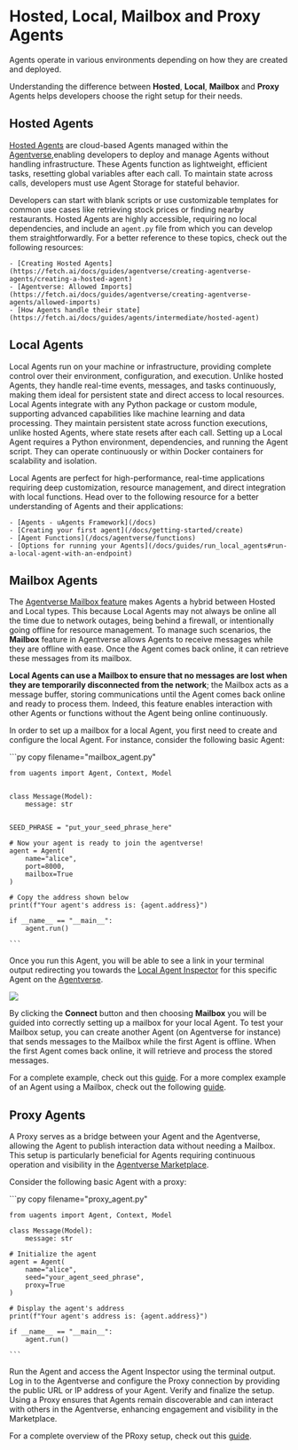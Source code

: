 
# Hosted, Local, Mailbox and Proxy Agents

Agents operate in various environments depending on how they are created and deployed. 

Understanding the difference between **Hosted**, **Local**, **Mailbox** and **Proxy** Agents helps developers choose the right setup for their needs.

## Hosted Agents

[Hosted Agents](https://fetch.ai/docs/guides/agentverse/creating-agentverse-agents/creating-a-hosted-agent) are cloud-based Agents managed within the [Agentverse](https://agentverse.ai/),enabling developers to deploy and manage Agents without handling infrastructure. These Agents function as lightweight, efficient tasks, resetting global variables after each call. To maintain state across calls, developers must use Agent Storage for stateful behavior.

Developers can start with blank scripts or use customizable templates for common use cases like retrieving stock prices or finding nearby restaurants. Hosted Agents are highly accessible, requiring no local dependencies, and include an `agent.py` file from which you can develop them straightforwardly. For a better reference to these topics, check out the following resources:

    - [Creating Hosted Agents](https://fetch.ai/docs/guides/agentverse/creating-agentverse-agents/creating-a-hosted-agent)
    - [Agentverse: Allowed Imports](https://fetch.ai/docs/guides/agentverse/creating-agentverse-agents/allowed-imports)
    - [How Agents handle their state](https://fetch.ai/docs/guides/agents/intermediate/hosted-agent)

## Local Agents

Local Agents run on your machine or infrastructure, providing complete control over their environment, configuration, and execution. Unlike hosted Agents, they handle real-time events, messages, and tasks continuously, making them ideal for persistent state and direct access to local resources. Local Agents integrate with any Python package or custom module, supporting advanced capabilities like machine learning and data processing. They maintain persistent state across function executions, unlike hosted Agents, where state resets after each call. Setting up a Local Agent requires a Python environment, dependencies, and running the Agent script. They can operate continuously or within Docker containers for scalability and isolation.

Local Agents are perfect for high-performance, real-time applications requiring deep customization, resource management, and direct integration with local functions. Head over to the following resource for a better understanding of Agents and their applications:

    - [Agents - uAgents Framework](/docs)
    - [Creating your first agent](/docs/getting-started/create)
    - [Agent Functions](/docs/agentverse/functions)
    - [Options for running your Agents](/docs/guides/run_local_agents#run-a-local-agent-with-an-endpoint)

## Mailbox Agents

The [Agentverse Mailbox feature](/docs/agentverse/mailbox) makes Agents a hybrid between Hosted and Local types. This because Local Agents may not always be online all the time due to network outages, being behind a firewall, or intentionally going offline for resource management. To manage such scenarios, the **Mailbox** feature in Agentverse allows Agents to receive messages while they are offline with ease. Once the Agent comes back online, it can retrieve these messages from its mailbox.

**Local Agents can use a Mailbox to ensure that no messages are lost when they are temporarily disconnected from the network**; the Mailbox acts as a message buffer, storing communications until the Agent comes back online and ready to process them. Indeed, this feature enables interaction with other Agents or functions without the Agent being online continuously.

In order to set up a mailbox for a local Agent, you first need to create and configure the local Agent. For instance, consider the following basic Agent:

<GithubCodeSegment digest="67d527d8ecb6cc3ea76fdce279b2a78a">
    <CodeSegment
        path="https://github.com/fetchai/uAgent-Examples/blob/main/5-documentation/guides/agents/intermediate/agent-types/mailbox_agent.py"
        lineStart={1}
        lineEnd={22}
        hosted={true}
    />
</GithubCodeSegment>
<CodeGroup dynamic hasCopy isLocalHostedFile digest='67d527d8ecb6cc3ea76fdce279b2a78a'>

<DocsCode local={true}>
	```py copy filename="mailbox_agent.py"

    from uagents import Agent, Context, Model
    
    
    class Message(Model):
        message: str
    
    
    SEED_PHRASE = "put_your_seed_phrase_here"
    
    # Now your agent is ready to join the agentverse!
    agent = Agent(
        name="alice",
        port=8000,
        mailbox=True
    )
    
    # Copy the address shown below
    print(f"Your agent's address is: {agent.address}")
    
    if __name__ == "__main__":
        agent.run()

    ```
</DocsCode>

</CodeGroup>



Once you run this Agent, you will be able to see a link in your terminal output redirecting you towards the [Local Agent Inspector](/docs/agentverse/inspector) for this specific Agent on the [Agentverse](https://agentverse.ai/).

![](../../../../content/images/guides/uagents/intermediate/inspector/local_agent_inspector.png)

By clicking the **Connect** button and then choosing **Mailbox** you will be guided into correctly setting up a mailbox for your local Agent. To test your Mailbox setup, you can create another Agent (on Agentverse for instance) that sends messages to the Mailbox while the first Agent is offline. When the first Agent comes back online, it will retrieve and process the stored messages. 

For a complete example, check out this [guide](https://fetch.ai/docs/guides/agentverse/agentverse-mailbox/utilising-the-mailbox). For a more complex example of an Agent using a Mailbox, check out the following [guide](/docs/guides/langchain_agent).

## Proxy Agents

A Proxy serves as a bridge between your Agent and the Agentverse, allowing the Agent to publish interaction data without needing a Mailbox. This setup is particularly beneficial for Agents requiring continuous operation and visibility in the [Agentverse Marketplace](https://fetch.ai/docs/concepts/agent-services/agent-explorer).

Consider the following basic Agent with a proxy:

<GithubCodeSegment digest="34a28178dacd61a4b26b04b2391d0ddc">
    <CodeSegment
        path="https://github.com/fetchai/uAgent-Examples/blob/main/5-documentation/guides/agents/intermediate/agent-types/proxy_agent.py"
        lineStart={1}
        lineEnd={17}
        hosted={true}
    />
</GithubCodeSegment>
<CodeGroup dynamic hasCopy isLocalHostedFile digest='34a28178dacd61a4b26b04b2391d0ddc'>

<DocsCode local={true}>
	```py copy filename="proxy_agent.py"

	from uagents import Agent, Context, Model
	
	class Message(Model):
	    message: str
	
	# Initialize the agent
	agent = Agent(
	    name="alice",
	    seed="your_agent_seed_phrase",
	    proxy=True
	)
	
	# Display the agent's address
	print(f"Your agent's address is: {agent.address}")
	
	if __name__ == "__main__":
	    agent.run()

    ```
</DocsCode>

</CodeGroup>

Run the Agent and access the Agent Inspector using the terminal output. Log in to the Agentverse and configure the Proxy connection by providing the public URL or IP address of your Agent. Verify and finalize the setup. Using a Proxy ensures that Agents remain discoverable and can interact with others in the Agentverse, enhancing engagement and visibility in the Marketplace. 

For a complete overview of the PRoxy setup, check out this [guide](/docs/agentverse/proxy).
